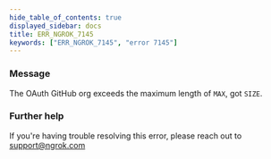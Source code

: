 ```yaml
---
hide_table_of_contents: true
displayed_sidebar: docs
title: ERR_NGROK_7145
keywords: ["ERR_NGROK_7145", "error 7145"]
---
```


### Message

The OAuth GitHub org exceeds the maximum length of `MAX`, got `SIZE`.

### Further help

If you're having trouble resolving this error, please reach out to [support@ngrok.com](mailto:support@ngrok.com?subject=Help%20with%20ERR_NGROK_7145)
